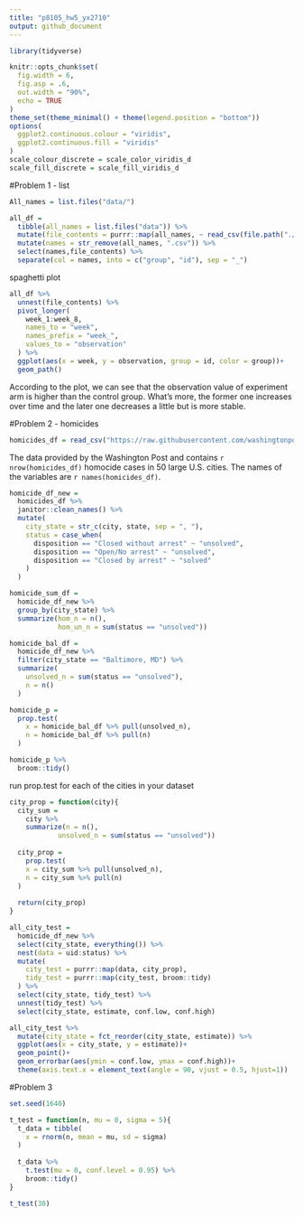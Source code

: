 ```yaml
---
title: "p8105_hw5_yx2710"
output: github_document
---
```

```r
library(tidyverse)

knitr::opts_chunk$set(
  fig.width = 6,
  fig.asp = .6,
  out.width = "90%",
  echo = TRUE
)
theme_set(theme_minimal() + theme(legend.position = "bottom"))
options(
  ggplot2.continuous.colour = "viridis",
  ggplot2.continuous.fill = "viridis"
)
scale_colour_discrete = scale_color_viridis_d
scale_fill_discrete = scale_fill_viridis_d
```

#Problem 1 - list

```r
All_names = list.files("data/")
```

```r
all_df = 
  tibble(all_names = list.files("data")) %>%
  mutate(file_contents = purrr::map(all_names, ~ read_csv(file.path("./data", .)))) %>% 
  mutate(names = str_remove(all_names, ".csv")) %>% 
  select(names,file_contents) %>% 
  separate(col = names, into = c("group", "id"), sep = "_")
```

spaghetti plot

```r
all_df %>% 
  unnest(file_contents) %>% 
  pivot_longer(
    week_1:week_8,
    names_to = "week",
    names_prefix = "week_",
    values_to = "observation"
  ) %>% 
  ggplot(aes(x = week, y = observation, group = id, color = group))+
  geom_path()
```
According to the plot, we can see that the observation value of experiment arm is higher than the control group. What's more, the former one increases over time and the later one decreases a little but is more stable.

#Problem 2 - homicides 

```r
homicides_df = read_csv("https://raw.githubusercontent.com/washingtonpost/data-homicides/master/homicide-data.csv")
```
The data provided by the Washington Post and contains `r nrow(homicides_df)` homocide cases in 50 large U.S. cities. The names of the variables are `r names(homicides_df)`. 

```r
homicide_df_new = 
  homicides_df %>% 
  janitor::clean_names() %>% 
  mutate(
    city_state = str_c(city, state, sep = ", "),
    status = case_when(
      disposition == "Closed without arrest" ~ "unsolved",
      disposition == "Open/No arrest" ~ "unsolved",
      disposition == "Closed by arrest" ~ "solved"
    ) 
  )
```

```r
homicide_sum_df =
  homicide_df_new %>% 
  group_by(city_state) %>% 
  summarize(hom_n = n(),
            hom_un_n = sum(status == "unsolved"))
```

```r
homicide_bal_df = 
  homicide_df_new %>% 
  filter(city_state == "Baltimore, MD") %>% 
  summarize(
    unsolved_n = sum(status == "unsolved"),
    n = n()
  )
```

```r
homicide_p = 
  prop.test(
    x = homicide_bal_df %>% pull(unsolved_n),
    n = homicide_bal_df %>% pull(n)
  ) 

homicide_p %>% 
  broom::tidy()
```

run prop.test for each of the cities in your dataset
```r
city_prop = function(city){
  city_sum = 
    city %>% 
    summarize(n = n(),
            unsolved_n = sum(status == "unsolved"))
  
  city_prop = 
    prop.test(
    x = city_sum %>% pull(unsolved_n),
    n = city_sum %>% pull(n)
  ) 
  
  return(city_prop)
}

```

```r
all_city_test = 
  homicide_df_new %>% 
  select(city_state, everything()) %>% 
  nest(data = uid:status) %>% 
  mutate(
    city_test = purrr::map(data, city_prop),
    tidy_test = purrr::map(city_test, broom::tidy)
  ) %>% 
  select(city_state, tidy_test) %>%
  unnest(tidy_test) %>% 
  select(city_state, estimate, conf.low, conf.high)
```

```r
all_city_test %>%
  mutate(city_state = fct_reorder(city_state, estimate)) %>% 
  ggplot(aes(x = city_state, y = estimate))+
  geom_point()+
  geom_errorbar(aes(ymin = conf.low, ymax = conf.high))+ 
  theme(axis.text.x = element_text(angle = 90, vjust = 0.5, hjust=1))
```

#Problem 3 

```r
set.seed(1640)
```

```r
t_test = function(n, mu = 0, sigma = 5){
  t_data = tibble(
    x = rnorm(n, mean = mu, sd = sigma)
  )
  
  t_data %>% 
    t.test(mu = 0, conf.level = 0.95) %>% 
    broom::tidy()
}

```

```r
t_test(30)
```










